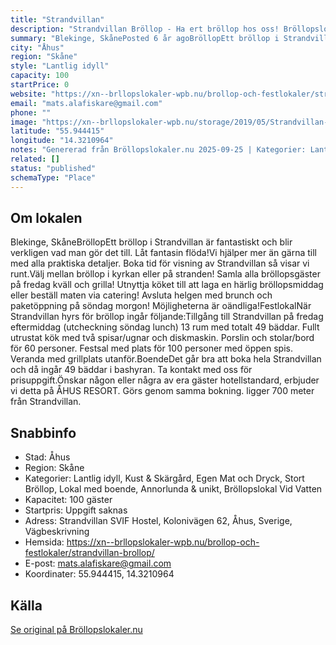 ```yaml
---
title: "Strandvillan"
description: "Strandvillan Bröllop - Ha ert bröllop hos oss! Bröllopslokal Åhus. Skicka gärna en förfrågan så hjälper vi Er!"
summary: "Blekinge, SkånePosted 6 år agoBröllopEtt bröllop i Strandvillan är fantastiskt och blir verkligen vad man gör det till. Låt fantasin flöda!Vi hjälper mer än gärna till med alla praktiska detaljer.…"
city: "Åhus"
region: "Skåne"
style: "Lantlig idyll"
capacity: 100
startPrice: 0
website: "https://xn--brllopslokaler-wpb.nu/brollop-och-festlokaler/strandvillan-brollop/"
email: "mats.alafiskare@gmail.com"
phone: ""
image: "https://xn--brllopslokaler-wpb.nu/storage/2019/05/Strandvillan-brollop-festlokal-i-skane-ahus-brollopslokal.webp"
latitude: "55.944415"
longitude: "14.3210964"
notes: "Genererad från Bröllopslokaler.nu 2025-09-25 | Kategorier: Lantlig idyll, Kust & Skärgård, Egen Mat och Dryck, Stort Bröllop, Lokal med boende, Annorlunda & unikt, Bröllopslokal Vid Vatten"
related: []
status: "published"
schemaType: "Place"
---
```


## Om lokalen

Blekinge, SkåneBröllopEtt bröllop i Strandvillan är fantastiskt och blir verkligen vad man gör det till. Låt fantasin flöda!Vi hjälper mer än gärna till med alla praktiska detaljer. Boka tid för visning av Strandvillan så visar vi runt.Välj mellan bröllop i kyrkan eller på stranden! Samla alla bröllopsgäster på fredag kväll och grilla! Utnyttja köket till att laga en härlig bröllopsmiddag eller beställ maten via catering! Avsluta helgen med brunch och paketöppning på söndag morgon! Möjligheterna är oändliga!FestlokalNär Strandvillan hyrs för bröllop ingår följande:Tillgång till Strandvillan på fredag eftermiddag (utcheckning söndag lunch) 13 rum med totalt 49 bäddar. Fullt utrustat kök med två spisar/ugnar och diskmaskin. Porslin och stolar/bord för 60 personer. Festsal med plats för 100 personer med öppen spis. Veranda med grillplats utanför.BoendeDet går bra att boka hela Strandvillan och då ingår 49 bäddar i bashyran. Ta kontakt med oss för prisuppgift.Önskar någon eller några av era gäster hotellstandard, erbjuder vi detta på ÅHUS RESORT. Görs genom samma bokning. ligger 700 meter från Strandvillan.

## Snabbinfo

- Stad: Åhus
- Region: Skåne
- Kategorier: Lantlig idyll, Kust & Skärgård, Egen Mat och Dryck, Stort Bröllop, Lokal med boende, Annorlunda & unikt, Bröllopslokal Vid Vatten
- Kapacitet: 100 gäster
- Startpris: Uppgift saknas
- Adress: Strandvillan SVIF Hostel, Kolonivägen 62, Åhus, Sverige, Vägbeskrivning
- Hemsida: https://xn--brllopslokaler-wpb.nu/brollop-och-festlokaler/strandvillan-brollop/
- E-post: mats.alafiskare@gmail.com
- Koordinater: 55.944415, 14.3210964

## Källa

[Se original på Bröllopslokaler.nu](https://xn--brllopslokaler-wpb.nu/brollop-och-festlokaler/strandvillan-brollop/)
